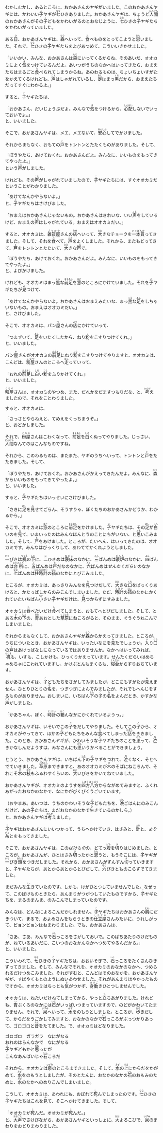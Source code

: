 むかしむかし、あるところに、おかあさんのヤギがいました。このおかあさんヤギには、かわいい<ruby>子<rt>こ</rt></ruby>ヤギが<ruby>七<rt>なな</rt></ruby>ひきありました。おかあさんヤギは、ちょうど<ruby>人間<rt>にんげん</rt></ruby>のおかあさんがその<ruby>子<rt>こ</rt></ruby>どもをかわいがるのとおなじように、<ruby>七<rt>なな</rt></ruby>ひきの<ruby>子<rt>こ</rt></ruby>ヤギたちをかわいがっていました。

ある<ruby>日<rt>ひ</rt></ruby>、おかあさんヤギは、<ruby>森<rt>もり</rt></ruby>へいって、<ruby>食<rt>た</rt></ruby>べものをとってこようと<ruby>思<rt>おも</rt></ruby>いました。それで、<ruby>七<rt>なな</rt></ruby>ひきの<ruby>子<rt>こ</rt></ruby>ヤギたちをよびあつめて、こういいきかせました。

「いいかい、みんな、おかあさんは<ruby>森<rt>もり</rt></ruby>にいってくるからね、そのあいだ、オオカミによく<ruby>気<rt>き</rt></ruby>をつけているんだよ。あいつがうちのなかへはいってきたら、おまえたちはまるごと<ruby>食<rt>た</rt></ruby>べられてしまうからね。あのわるものは、ちょいちょいすがたをかえてくるけれども、<ruby>声<rt>こえ</rt></ruby>はしゃがれているし、<ruby>足<rt>あし</rt></ruby>はまっ<ruby>黒<rt>くろ</rt></ruby>だから、おまえたちだってすぐにわかるよ。」

すると、<ruby>子<rt>こ</rt></ruby>ヤギたちは、

「おかあさん、だいじょうぶだよ。みんなで<ruby>気<rt>き</rt></ruby>をつけるから、<ruby>心配<rt>しんぱい</rt></ruby>しないでいっておいでよ。」<br />と、いいました。

そこで、おかあさんヤギは、メエ、メエないて、<ruby>安心<rt>あんしん</rt></ruby>してでかけました。

それからまもなく、おもての<ruby>戸<rt>と</rt></ruby>をトントンとたたくものがありました。そして、

「ぼうやたち、あけておくれ。おかあさんだよ。みんなに、いいものをもってきてやったよ。」<br />という<ruby>声<rt>こえ</rt></ruby>がしました。

けれども、その<ruby>声<rt>こえ</rt></ruby>がしゃがれていましたので、<ruby>子<rt>こ</rt></ruby>ヤギたちには、すぐオオカミだということがわかりました。

「あけてなんかやらないよ。」<br />と、<ruby>子<rt>こ</rt></ruby>ヤギたちはさけびました。

「おまえはおかあさんじゃないもの。おかあさんはきれいな、いい<ruby>声<rt>こえ</rt></ruby>をしているけど、おまえの<ruby>声<rt>こえ</rt></ruby>はしゃがれている。おまえはオオカミだい。」

すると、オオカミは、<ruby>雑貨屋<rt>ざっかや</rt></ruby>さんの<ruby>店<rt>みせ</rt></ruby>へいって、<ruby>大<rt>おお</rt></ruby>きなチョークを<ruby>一本買<rt>いっぽんか</rt></ruby>ってきました。そして、それを<ruby>食<rt>た</rt></ruby>べて、<ruby>声<rt>こえ</rt></ruby>をよくしました。それから、またもどってきて、<ruby>戸<rt>と</rt></ruby>をトントンとたたいて、<ruby>大<rt>おお</rt></ruby>きな<ruby>声<rt>こえ</rt></ruby>で、

「ぼうやたち、あけておくれ。おかあさんだよ。みんなに、いいものをもってきてやったよ。」<br />と、よびかけました。

けれども、オオカミはまっ<ruby>黒<rt>くろ</rt></ruby>な<ruby>前足<rt>まえあし</rt></ruby>を<ruby>窓<rt>まど</rt></ruby>のところにかけていました。それを<ruby>子<rt>こ</rt></ruby>ヤギたちが<ruby>見<rt>み</rt></ruby>つけて、

「あけてなんかやらないよ。おかあさんはおまえみたいな、まっ<ruby>黒<rt>くろ</rt></ruby>な<ruby>足<rt>あし</rt></ruby>をしちゃいないもの。おまえはオオカミだい。」<br />と、さけびました。

そこで、オオカミは、パン<ruby>屋<rt>や</rt></ruby>さんの<ruby>店<rt>みせ</rt></ruby>にかけていって、

「つまずいて、<ruby>足<rt>あし</rt></ruby>をいたくしたから、ねり<ruby>粉<rt>こ</rt></ruby>をこすりつけてくれ。」<br />と、いいました。

パン<ruby>屋<rt>や</rt></ruby>さんがオオカミの<ruby>前足<rt>まえあし</rt></ruby>にねり<ruby>粉<rt>こな</rt></ruby>をこすりつけてやりますと、オオカミは、こんどは、<ruby>粉屋<rt>こなや</rt></ruby>さんのところへ<ruby>走<rt>はし</rt></ruby>っていって、

「おれの<ruby>前足<rt>まえあし</rt></ruby>に<ruby>白<rt>しろ</rt></ruby>い<ruby>粉<rt>こな</rt></ruby>をふりかけてくれ。」<br />と、いいました。

<ruby>粉屋<rt>こなや</rt></ruby>さんは、オオカミのやつめ、また、だれかをだますつもりだな、と、<ruby>考<rt>かんが</rt></ruby>えましたので、それをことわりました。

すると、オオカミは、

「さっさとやらねえと、てめえをくっちまうぞ。」<br />と、おどかしました。

それで、<ruby>粉屋<rt>こなや</rt></ruby>さんはこわくなって、<ruby>前足<rt>まえあし</rt></ruby>を<ruby>白<rt>しろ</rt></ruby>くぬってやりました。じっさい、<ruby>人間<rt>にんげん</rt></ruby>なんてのはこんなものですね。

それから、このわるものは、またまた、ヤギのうちへいって、トントンと<ruby>戸<rt>と</rt></ruby>をたたきました。そして、

「ぼうやたち、あけておくれ。おかあさんがかえってきたんだよ。みんなに、<ruby>森<rt>もり</rt></ruby>からいいものをもってきてやったよ。」<br />と、いいました。

すると、<ruby>子<rt>こ</rt></ruby>ヤギたちはいっせいにさけびました。

「さきに<ruby>足<rt>あし</rt></ruby>を<ruby>見<rt>み</rt></ruby>せてごらん、そうすりゃ、ぼくたちのおかあさんかどうか、わかるから。」

そこで、オオカミは<ruby>窓<rt>まど</rt></ruby>のところに<ruby>前足<rt>まえあし</rt></ruby>をかけました。<ruby>子<rt>こ</rt></ruby>ヤギたちは、その<ruby>足<rt>あし</rt></ruby>が<ruby>白<rt>しろ</rt></ruby>いのを<ruby>見<rt>み</rt></ruby>て、いまいったのはみんなほんとうのことにちがいない、と<ruby>思<rt>おも</rt></ruby>いこみました。そして、<ruby>戸<rt>と</rt></ruby>をあけました。ところが、たいへん、はいってきたのは、オオカミです。みんなはびっくりして、あわててかくれようとしました。

<ruby>一<rt>いち</rt></ruby>ぴきは<ruby>机<rt>つくえ</rt></ruby>の<ruby>下<rt>した</rt></ruby>に、<ruby>二<rt>に</rt></ruby>ひきめは<ruby>寝床<rt>ねどこ</rt></ruby>のなかに、<ruby>三<rt>さん</rt></ruby>ばんめは<ruby>暖炉<rt>だんろ</rt></ruby>のなかに、<ruby>四<rt>よん</rt></ruby>ばんめは<ruby>台所<rt>だいどころ</rt></ruby>に、<ruby>五<rt>ご</rt></ruby>ばんめは<ruby>戸<rt>と</rt></ruby>だなのなかに、<ruby>六<rt>ろく</rt></ruby>ばんめは<em className="sesame_dot">せんたくだらい</em>のなかに、<ruby>七<rt>なな</rt></ruby>ばんめは<ruby>柱時計<rt>はしらどけい</rt></ruby>の<ruby>箱<rt>はこ</rt></ruby>のなかにとびこみました。

ところが、オオカミは、あっさりみんなを<ruby>見<rt>み</rt></ruby>つけだして、<ruby>大<rt>おお</rt></ruby>きな<ruby>口<rt>くち</rt></ruby>をぱっくりあけると、かたっぱしからのみこんでしまいました。ただ、<ruby>時計<rt>とけい</rt></ruby>の<ruby>箱<rt>はこ</rt></ruby>のなかにかくれていたいちばん<ruby>小<rt>ちい</rt></ruby>さい<ruby>子<rt>こ</rt></ruby>ヤギだけは、<ruby>見<rt>み</rt></ruby>つからずにすみました。

オオカミは<ruby>食<rt>た</rt></ruby>べたいだけ<ruby>食<rt>た</rt></ruby>べてしまうと、おもてへとびだしました。そして、とある<ruby>木<rt>き</rt></ruby>の<ruby>下<rt>した</rt></ruby>の、<ruby>青<rt>あお</rt></ruby>あおとした<ruby>草原<rt>くさはら</rt></ruby>にねころがると、そのまま、ぐうぐうねこんでしまいました。

それからまもなくして、おかあさんヤギが<ruby>森<rt>もり</rt></ruby>からかえってきました。ところが、うちについたとき、おかあさんヤギは、いったいなにを<ruby>見<rt>み</rt></ruby>たでしょうか。<ruby>入<rt>い</rt></ruby>り<ruby>口<rt>くち</rt></ruby>の<ruby>戸<rt>と</rt></ruby>はあけっぱなしになっているではありませんか。なかへはいってみれば、<ruby>机<rt>つくえ</rt></ruby>も、いすも、こしかけも、ひっくりかえっています。せんたくだらいはめちゃめちゃにこわれていますし、かけぶとんもまくらも、<ruby>寝台<rt>しんだい</rt></ruby>からずりおちています。

おかあさんヤギは、<ruby>子<rt>こ</rt></ruby>どもたちをさがしてみましたが、どこにもすがたが<ruby>見<rt>み</rt></ruby>えません。ひとりひとりの<ruby>名<rt>な</rt></ruby>を、つぎつぎによんでみましたが、それでもへんじをするものがありません。おしまいに、いちばん<ruby>下<rt>した</rt></ruby>の<ruby>子<rt>こ</rt></ruby>の<ruby>名<rt>な</rt></ruby>をよんだとき、かすかな<ruby>声<rt>こえ</rt></ruby>がしました。

「かあちゃん、ぼく、<ruby>時計<rt>とけい</rt></ruby>の<ruby>箱<rt>はこ</rt></ruby>んなかにかくれているようっ。」

おかあさんヤギは、いそいでこの<ruby>子<rt>こ</rt></ruby>をだしてやりました。そしてこの<ruby>子<rt>こ</rt></ruby>から、オオカミがやってきて、ほかの<ruby>子<rt>こ</rt></ruby>どもたちをみんな<ruby>食<rt>た</rt></ruby>べてしまった<ruby>話<rt>はなし</rt></ruby>をききました。このとき、おかあさんヤギが、かわいそうな<ruby>子<rt>こ</rt></ruby>ヤギたちのことを<ruby>思<rt>おも</rt></ruby>って、<ruby>泣<rt>な</rt></ruby>きかなしんだようすは、みなさんにも<ruby>思<rt>おも</rt></ruby>いうかべることができましょう。

とうとう、おかあさんヤギは、いちばん<ruby>下<rt>した</rt></ruby>の<ruby>子<rt>こ</rt></ruby>ヤギをつれて、<ruby>泣<rt>な</rt></ruby>くなく、そとへでていきました。<ruby>草原<rt>くさはら</rt></ruby>まできますと、あのオオカミが<ruby>木<rt>き</rt></ruby>のそばにねころんで、それこそ<ruby>木<rt>き</rt></ruby>の<ruby>枝<rt>えだ</rt></ruby>もふるわすくらいの、<ruby>大<rt>おお</rt></ruby>いびきをかいてねていました。

おかあさんヤギが、オオカミのようすを<ruby>四方八方<rt>しほうはっぽう</rt></ruby>からながめてみますと、ふくれあがったおなかのなかで、なにかがぴくぴくうごいています。

（おやまあ。あいつは、うちのかわいそうな<ruby>子<rt>こ</rt></ruby>どもたちを、<ruby>晩<rt>ばん</rt></ruby>ごはんにのみこんだけど、あの<ruby>子<rt>こ</rt></ruby>たちは、まだおなかのなかで<ruby>生<rt>い</rt></ruby>きているのかしら。）<br />と、おかあさんヤギは<ruby>考<rt>かんが</rt></ruby>えました。

<ruby>子<rt>こ</rt></ruby>ヤギはおかあさんにいいつかって、うちへかけていき、はさみと、<ruby>針<rt>はり</rt></ruby>と、<em className="sesame_dot">より</em><ruby>糸<rt>いと</rt></ruby>とをもってきました。

そこで、おかあさんヤギは、この<em className="sesame_dot">ばけもの</em>の、どてっ<ruby>腹<rt>ぱら</rt></ruby>を<ruby>切<rt>き</rt></ruby>りはじめました。ところが、おかあさんが、ひとはさみ<ruby>切<rt>き</rt></ruby>ったかと<ruby>思<rt>おも</rt></ruby>うと、もうそこには、<ruby>子<rt>こ</rt></ruby>ヤギが<ruby>一<rt>いち</rt></ruby>ぴき<ruby>頭<rt>あたま</rt></ruby>をつきだしました。それから、おかあさんがずんずん<ruby>切<rt>き</rt></ruby>っていきますと、<ruby>子<rt>こ</rt></ruby>ヤギたちが、あとからあとからとびだして、<ruby>六<rt>ろく</rt></ruby>ぴきとものこらずでてきました。

まだみんな<ruby>生<rt>い</rt></ruby>きていたのです。しかも、けがひとつしていませんでした。なぜって、このばけものときたら、あんまりがつがつしていたものですから、<ruby>子<rt>こ</rt></ruby>ヤギたちを、まるのまんま、のみこんでしまっていたのです。

みんなは、どんなによろこんだかしれません。<ruby>子<rt>こ</rt></ruby>ヤギたちはおかあさんの<ruby>胸<rt>むね</rt></ruby>にだきついて、まるで、およめさんをもらうときの<ruby>仕立屋<rt>したてや</rt></ruby>さんみたいに、うれしがって、ピョンピョンはねまわりました。でも、おかあさんは、

「さあ、さあ、みんなで<ruby>石<rt>いし</rt></ruby>っころをさがしておいで。このばちあたりのけだものが、ねているあいだに、こいつのおなかんなかへつめてやるんだから。」<br />と、いいました。

こういわれて、<ruby>七<rt>なな</rt></ruby>ひきの<ruby>子<rt>こ</rt></ruby>ヤギたちは、おおいそぎで、<ruby>石<rt>いし</rt></ruby>っころをたくさんひきずってきました。そして、みんなでそれを、オオカミのおなかのなかへ、つめられるだけつめこみました。それがすむと、こんどはそのおなかを、おかあさんヤギが、すばやくもとのようにぬいあわせました。それがあんまりはやかったものですから、オオカミはちっとも<ruby>気<rt>き</rt></ruby>がつかず、<ruby>身動<rt>みうご</rt></ruby>きひとつしませんでした。

オオカミは、ねたいだけねてしまってから、やっと<ruby>立<rt>た</rt></ruby>ちあがりました。けれども、<ruby>胃<rt>い</rt></ruby>ぶくろのなかには<ruby>石<rt>いし</rt></ruby>がいっぱいつまっていますので、のどがかわいてたまりません。それで、<ruby>泉<rt>いずみ</rt></ruby>へいって、<ruby>水<rt>みず</rt></ruby>をのもうとしました。ところが、<ruby>歩<rt>ある</rt></ruby>きだして、からだをうごかしてみますと、おなかのなかで<ruby>石<rt>いし</rt></ruby>っころがぶっつかりあって、ゴロゴロと<ruby>音<rt>おと</rt></ruby>をたてました。で、オオカミはどなりました。

ゴロゴロ　ガラガラ　なにがなる<br />
おれのはらんなかで　なにがなる<br />
<ruby>子<rt>こ</rt></ruby>ヤギどもかと<ruby>思<rt>おも</rt></ruby>ったが<br />
こんなあんばいじゃ<ruby>石<rt>いし</rt></ruby>ころだ<br />

それから、オオカミは<ruby>泉<rt>いずみ</rt></ruby>のところまできました。そして、<ruby>水<rt>みず</rt></ruby>の<ruby>上<rt>うえ</rt></ruby>にからだをかがめて、<ruby>水<rt>みず</rt></ruby>をのもうとしましたが、そのとたんに、おなかのなかの<ruby>石<rt>いし</rt></ruby>のおもみのために、<ruby>水<rt>みず</rt></ruby>のなかへのめりこんでしまいました。

こうして、オオカミは、あわれにも、おぼれて<ruby>死<rt>し</rt></ruby>んでしまったのです。<ruby>七<rt>なな</rt></ruby>ひきの<ruby>子<rt>こ</rt></ruby>ヤギたちはこれを<ruby>見<rt>み</rt></ruby>て、そこへかけてきました。そして、

「オオカミが<ruby>死<rt>し</rt></ruby>んだ。オオカミが<ruby>死<rt>し</rt></ruby>んだ。」<br />と、<ruby>大声<rt>おおごえ</rt></ruby>でさけびながら、おかあさんヤギといっしょに、<ruby>大<rt>おお</rt></ruby>よろこびで、<ruby>泉<rt>いずみ</rt></ruby>のまわりをおどりまわりました。

